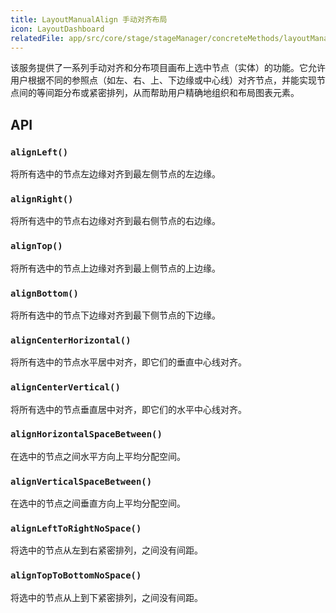 ```yaml
---
title: LayoutManualAlign 手动对齐布局
icon: LayoutDashboard
relatedFile: app/src/core/stage/stageManager/concreteMethods/layoutManager/layoutManualAlignManager.tsx
---
```


该服务提供了一系列手动对齐和分布项目画布上选中节点（实体）的功能。它允许用户根据不同的参照点（如左、右、上、下边缘或中心线）对齐节点，并能实现节点间的等间距分布或紧密排列，从而帮助用户精确地组织和布局图表元素。

## API

### `alignLeft()`

将所有选中的节点左边缘对齐到最左侧节点的左边缘。

### `alignRight()`

将所有选中的节点右边缘对齐到最右侧节点的右边缘。

### `alignTop()`

将所有选中的节点上边缘对齐到最上侧节点的上边缘。

### `alignBottom()`

将所有选中的节点下边缘对齐到最下侧节点的下边缘。

### `alignCenterHorizontal()`

将所有选中的节点水平居中对齐，即它们的垂直中心线对齐。

### `alignCenterVertical()`

将所有选中的节点垂直居中对齐，即它们的水平中心线对齐。

### `alignHorizontalSpaceBetween()`

在选中的节点之间水平方向上平均分配空间。

### `alignVerticalSpaceBetween()`

在选中的节点之间垂直方向上平均分配空间。

### `alignLeftToRightNoSpace()`

将选中的节点从左到右紧密排列，之间没有间距。

### `alignTopToBottomNoSpace()`

将选中的节点从上到下紧密排列，之间没有间距。
